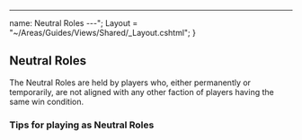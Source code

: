 ---
name: Neutral Roles 
---"; Layout
= "\~/Areas/Guides/Views/Shared/\_Layout.cshtml"; }

## Neutral Roles

The Neutral Roles are held by players who, either permanently or
temporarily, are not aligned with any other faction of players having
the same win condition.

### Tips for playing as Neutral Roles
